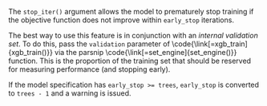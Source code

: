 The `stop_iter()`  argument allows the model to prematurely stop training if the objective function does not improve within `early_stop` iterations. 

The best way to use this feature is in conjunction with an _internal validation set_. To do this, pass the `validation` parameter of \\code{\\link[=xgb_train]{xgb_train()}} via the parsnip \\code{\\link[=set_engine]{set_engine()}} function. This is the proportion of the training set that should be reserved for measuring performance (and stopping early). 

If the model specification has `early_stop >= trees`, `early_stop` is converted to `trees - 1` and a warning is issued. 
